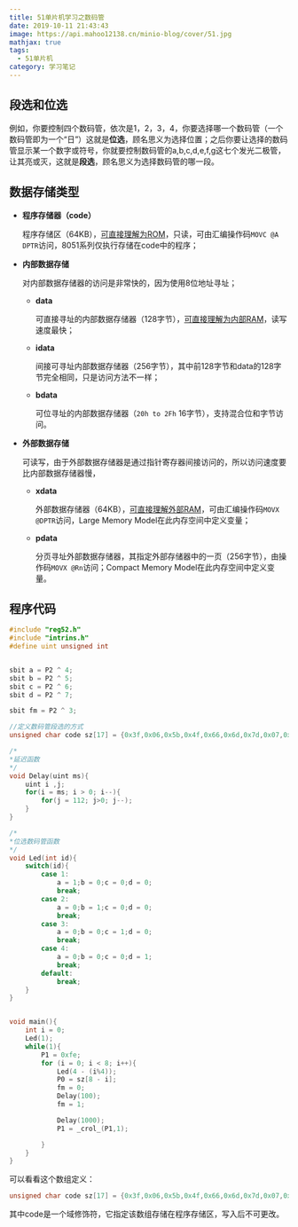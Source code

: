 ```yaml
---
title: 51单片机学习之数码管
date: 2019-10-11 21:43:43
image: https://api.mahoo12138.cn/minio-blog/cover/51.jpg
mathjax: true
tags:
  - 51单片机
category: 学习笔记
---
```


## 段选和位选

例如，你要控制四个数码管，依次是1，2，3，4，你要选择哪一个数码管（一个数码管即为一个“日”）这就是**位选**，顾名思义为选择位置；之后你要让选择的数码管显示某一个数字或符号，你就要控制数码管的a,b,c,d,e,f,g这七个发光二极管，让其亮或灭，这就是**段选**，顾名思义为选择数码管的哪一段。

## 数据存储类型

- **程序存储器（code）**

  程序存储区（64KB），<u>可直接理解为ROM</u>，只读，可由汇编操作码`MOVC @A DPTR`访问，8051系列仅执行存储在code中的程序；

- **内部数据存储**

  对内部数据存储器的访问是非常快的，因为使用8位地址寻址；

  - **data**

    可直接寻址的内部数据存储器（128字节），<u>可直接理解为内部RAM</u>，读写速度最快；

  - **idata**

    间接可寻址内部数据存储器（256字节），其中前128字节和data的128字节完全相同，只是访问方法不一样；

  - **bdata**

    可位寻址的内部数据存储器（`20h to 2Fh` 16字节），支持混合位和字节访问。

- **外部数据存储**

  可读写，由于外部数据存储器是通过指针寄存器间接访问的，所以访问速度要比内部数据存储器慢，

  - **xdata**

    外部数据存储器（64KB），<u>可直接理解外部RAM</u>，可由汇编操作码`MOVX @DPTR`访问，Large Memory Model在此内存空间中定义变量；

  - **pdata**

    分页寻址外部数据存储器，其指定外部存储器中的一页（256字节），由操作码`MOVX @Rn`访问；Compact Memory Model在此内存空间中定义变量。

## 程序代码

```c
#include "reg52.h"
#include "intrins.h"
#define uint unsigned int


sbit a = P2 ^ 4;
sbit b = P2 ^ 5;
sbit c = P2 ^ 6;
sbit d = P2 ^ 7;

sbit fm = P2 ^ 3;

//定义数码管段选的方式
unsigned char code sz[17] = {0x3f,0x06,0x5b,0x4f,0x66,0x6d,0x7d,0x07,0x7f,0x6f,0x77,0x7c,0x39,0x5e,0x79,0x71,0x00};

/*
*延迟函数
*/
void Delay(uint ms){
	uint i ,j;
	for(i = ms; i > 0; i--){
		for(j = 112; j>0; j--);
	}
}

/*
*位选数码管函数
*/
void Led(int id){
	switch(id){
		case 1:
			a = 1;b = 0;c = 0;d = 0;
			break;
		case 2:
			a = 0;b = 1;c = 0;d = 0;
			break;
		case 3:
			a = 0;b = 0;c = 1;d = 0;
			break;
		case 4:
			a = 0;b = 0;c = 0;d = 1;
			break;
		default:
			break;
	}
}


void main(){
	int i = 0;
	Led(1);
	while(1){
    	P1 = 0xfe;
		for (i = 0; i < 8; i++){
			Led(4 - (i%4));
			P0 = sz[8 - i];
			fm = 0;
			Delay(100);
			fm = 1;

			Delay(1000);
			P1 = _crol_(P1,1);

		}
	}
}
```

可以看看这个数组定义：

```c
unsigned char code sz[17] = {0x3f,0x06,0x5b,0x4f,0x66,0x6d,0x7d,0x07,0x7f,0x6f,0x77,0x7c,0x39,0x5e,0x79,0x71,0x00};
```

其中code是一个域修饰符，它指定该数组存储在程序存储区，写入后不可更改。
